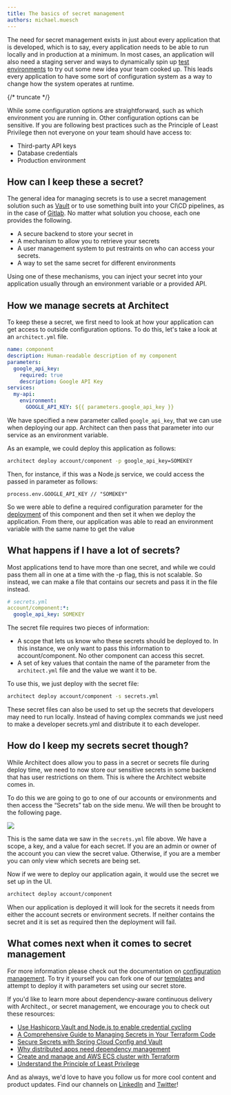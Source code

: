 ```yaml
---
title: The basics of secret management
authors: michael.muesch
---
```


The need for secret management exists in just about every application that is developed, which is to
say, every application needs to be able to run locally and in production at a minimum. In most
cases, an application will also need a staging server and ways to dynamically spin up
[test environments](https://www.architect.io/use-cases/preview-environments/) to try out some new
idea your team cooked up. This leads every application to have some sort of configuration system as
a way to change how the system operates at runtime.

{/* truncate */}

While some configuration options are straightforward, such as which environment you are running in.
Other configuration options can be sensitive. If you are following best practices such as the
Principle of Least Privilege then not everyone on your team should have access to:

- Third-party API keys
- Database credentials
- Production environment

## How can I keep these a secret?

The general idea for managing secrets is to use a secret management solution such as
[Vault](https://www.vaultproject.io/) or to use something built into your CI\\CD pipelines, as in
the case of
[Gitlab](https://about.gitlab.com/blog/2021/12/02/gitops-with-gitlab-secrets-management/). No matter
what solution you choose, each one provides the following.

- A secure backend to store your secret in
- A mechanism to allow you to retrieve your secrets
- A user management system to put restraints on who can access your secrets.
- A way to set the same secret for different environments

Using one of these mechanisms, you can inject your secret into your application usually through an
environment variable or a provided API.

## How we manage secrets at Architect

To keep these a secret, we first need to look at how your application can get access to outside
configuration options. To do this, let's take a look at an `architect.yml` file.

```yml
name: component
description: Human-readable description of my component
parameters:
  google_api_key:
    required: true
    description: Google API Key
services:
  my-api:
    environment:
      GOOGLE_API_KEY: ${{ parameters.google_api_key }}
```

We have specified a new parameter called `google_api_key`, that we can use when deploying our app.
Architect can then pass that parameter into our service as an environment variable.

As an example, we could deploy this application as follows:

```sh
architect deploy account/component -p google_api_key=SOMEKEY
```

Then, for instance, if this was a Node.js service, we could access the passed in parameter as
follows:

```
process.env.GOOGLE_API_KEY // "SOMEKEY"
```

So we were able to define a required configuration parameter for the
[deployment](https://www.plutora.com/blog/deployment-diagrams-explained-in-detail-with-examples) of
this component and then set it when we deploy the application. From there, our application was able
to read an environment variable with the same name to get the value

## What happens if I have a lot of secrets?

Most applications tend to have more than one secret, and while we could pass them all in one at a
time with the -p flag, this is not scalable. So instead, we can make a file that contains our
secrets and pass it in the file instead.

```yml
# secrets.yml
account/component:*:
  google_api_key: SOMEKEY
```

The secret file requires two pieces of information:

- A scope that lets us know who these secrets should be deployed to. In this instance, we only want
  to pass this information to account/component. No other component can access this secret.
- A set of key values that contain the name of the parameter from the `architect.yml` file and the
  value we want it to be.

To use this, we just deploy with the secret file:

```sh
architect deploy account/component -s secrets.yml
```

These secret files can also be used to set up the secrets that developers may need to run locally.
Instead of having complex commands we just need to make a developer secrets.yml and distribute it to
each developer.

## How do I keep my secrets secret though?

While Architect does allow you to pass in a secret or secrets file during deploy time, we need to
now store our sensitive secrets in some backend that has user restrictions on them. This is where
the Architect website comes in.

To do this we are going to go to one of our accounts or environments and then access the “Secrets”
tab on the side menu. We will then be brought to the following page.

![](https://www.architect.io/wp-content/uploads/2022/04/image-1024x505.png)

This is the same data we saw in the `secrets.yml` file above. We have a scope, a key, and a value
for each secret. If you are an admin or owner of the account you can view the secret value.
Otherwise, if you are a member you can only view which secrets are being set.

Now if we were to deploy our application again, it would use the secret we set up in the UI.

```sh
architect deploy account/component
```

When our application is deployed it will look for the secrets it needs from either the account
secrets or environment secrets. If neither contains the secret and it is set as required then the
deployment will fail.

## What comes next when it comes to secret management

For more information please check out the documentation on
[configuration management](https://docs.architect.io/deployments/local-environments/). To try it
yourself you can fork one of our [templates](https://github.com/architect-team/template-nuxt-tsx)
and attempt to deploy it with parameters set using our secret store.

If you'd like to learn more about dependency-aware continuous delivery with Architect., or secret
management, we encourage you to check out these resources:

- [Use Hashicorp Vault and Node.js to enable credential cycling](/blog/2020/05/28/using-hashicorp-vault-to-enable-credential-cycling/)
- [A Comprehensive Guide to Managing Secrets in Your Terraform Code](https://blog.gruntwork.io/a-comprehensive-guide-to-managing-secrets-in-your-terraform-code-1d586955ace1)
- [Secure Secrets with Spring Cloud Config and Vault](https://developer.okta.com/blog/2020/05/04/spring-vault)
- [Why distributed apps need dependency management](/blog/2020/09/16/why-distributed-apps-need-dependency-management/)
- [Create and manage and AWS ECS cluster with Terraform](/blog/2021/03/30/create-and-manage-an-aws-ecs-cluster-with-terraform/)
- [Understand the Principle of Least Privilege](https://www.cisa.gov/uscert/bsi/articles/knowledge/principles/least-privilege#:~:text=The%20Principle%20of%20Least%20Privilege%20states%20that%20a%20subject%20should,control%20the%20assignment%20of%20rights)

And as always, we'd love to have you follow us for more cool content and product updates. Find our
channels on [LinkedIn](https://www.linkedin.com/company/architect-io/) and
[Twitter](https://twitter.com/architect_team)!
